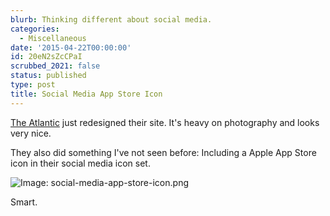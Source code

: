 ```yaml
---
blurb: Thinking different about social media.
categories:
  - Miscellaneous
date: '2015-04-22T00:00:00'
id: 20eN2sZcCPaI
scrubbed_2021: false
status: published
type: post
title: Social Media App Store Icon
---
```


[The Atlantic](10) just redesigned their site. It's heavy on photography and looks very nice.

They also did something I've not seen before: Including a Apple App Store icon in their social media icon set. 


![Image: social-media-app-store-icon.png](/social-media-app-store-icon.png) 

Smart.

